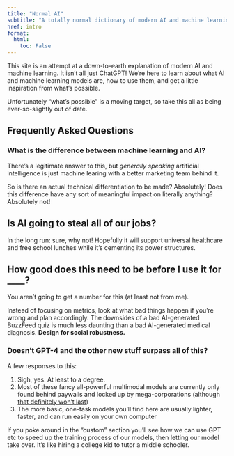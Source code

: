 ```yaml
---
title: "Normal AI"
subtitle: "A totally normal dictionary of modern AI and machine learning"
href: intro
format:
  html:
    toc: False
---
```


This site is an attempt at a down-to-earth explanation of modern AI and machine learning. It isn't all just ChatGPT! We're here to learn about what AI and machine learning models are, how to use them, and get a little inspiration from what's possible.

::: {.callout-warning}
Unfortunately "what's possible" is a moving target, so take this all as being ever-so-slightly out of date.
:::

## Frequently Asked Questions

### What is the difference between machine learning and AI?

There's a legitimate answer to this, but *generally speaking* artificial intelligence is just machine learing with a better marketing team behind it.

So is there an actual technical differentiation to be made? Absolutely! Does this difference have any sort of meaningful impact on literally anything? Absolutely not!

## Is AI going to steal all of our jobs?

In the long run: sure, why not! Hopefully it will support universal healthcare and free school lunches while it's cementing its power structures.

## How good does this need to be before I use it for ____?

You aren't going to get a number for this (at least not from me).

Instead of focusing on metrics, look at what bad things happen if you're wrong and plan accordingly. The downsides of a bad AI-generated BuzzFeed quiz is much less daunting than a bad AI-generated medical diagnosis. **Design for social robustness.**

### Doesn't GPT-4 and the other new stuff surpass all of this?

A few responses to this:

1. Sigh, yes. At least to a degree.
2. Most of these fancy all-powerful multimodal models are currently only found behind paywalls and locked up by mega-corporations (although [that definitely won't last](https://github.com/cocktailpeanut/dalai))
3. The more basic, one-task models you'll find here are usually lighter, faster, and can run easily on your own computer

If you poke around in the "custom" section you'll see how we can use GPT etc to speed up the training process of our models, then letting our model take over. It's like hiring a college kid to tutor a middle schooler.
